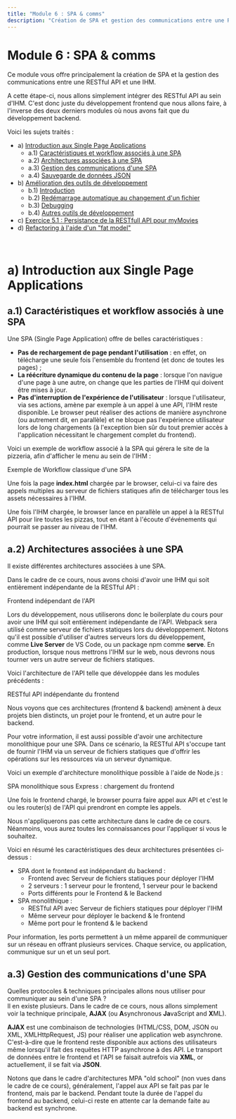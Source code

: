 ```yaml
---
title: "Module 6 : SPA & comms"
description: "Création de SPA et gestion des communications entre une RESTful API et une IHM"
---
```


# Module 6 : SPA & comms
Ce module vous offre principalement la création de SPA et la gestion des communications 
entre une RESTful API et une IHM.

A cette étape-ci, nous allons simplement intégrer des RESTful API au sein d'IHM. 
C'est donc juste du développement frontend que nous allons faire, à l'inverse des deux derniers 
modules où nous avons fait que du développement backend.

Voici les sujets traités :
- a) [Introduction aux Single Page Applications](#a)
  - a.1) [Caractéristiques et workflow associés à une SPA](#a1)
  - a.2) [Architectures associées à une SPA](#a2)
  - a.3) [Gestion des communications d'une SPA](#a3)
  - a.4) [Sauvegarde de données JSON](#a4)
- b) [Amélioration des outils de développement](#b)
  - b.1) [Introduction](#b1)
  - b.2) [Redémarrage automatique au changement d'un fichier](#b2)
  - b.3) [Debugging](#b3)
  - b.4) [Autres outils de développement](#b4)
- c) [Exercice 5.1 : Persistance de la RESTfull API pour myMovies](#c)
- d) [Refactoring à l'aide d'un "fat model"](#d)

<br/>

# <a id="a"></a> a) Introduction aux Single Page Applications
## <a id="a1"></a> a.1) Caractéristiques et workflow associés à une SPA
Une SPA (Single Page Application) offre de belles caractéristiques :
- **Pas de rechargement de page pendant l'utilisation** : en effet, on télécharge une seule fois 
l'ensemble du frontend (et donc de toutes les pages) ;
- **La réécriture dynamique du contenu de la page** : lorsque l'on navigue d'une page à une autre, 
on change que les parties de l'IHM qui doivent être mises à jour.
- **Pas d'interruption de l'expérience de l'utilisateur** : lorsque l'utilisateur, via ses actions, 
amène par exemple à un appel à une API, l'IHM reste disponible. Le browser peut réaliser des actions 
de manière asynchrone (ou autrement dit, en parallèle) et ne bloque pas l'expérience utilisateur 
lors de long chargements (à l'exception bien sûr du tout premier accès à l'application nécessitant 
le chargement complet du frontend).

Voici un exemple de workflow associé à la SPA qui gérera le site de la pizzeria, afin d'afficher le 
menu au sein de l'IHM :

<ScrollableImage name="readPizzas.png" minWidth="523px" maxWidth="523px" />
<figcaption>Exemple de Workflow classique d'une SPA</figcaption>

Une fois la page **index.html** chargée par le browser, celui-ci va faire des appels multiples 
au serveur de fichiers statiques afin de télécharger tous les assets nécessaires à l'IHM.

Une fois l'IHM chargée, le browser lance en parallèle un appel à la RESTful API pour lire 
toutes les pizzas, tout en étant à l'écoute d'événements qui pourrait se passer au niveau de 
l'IHM.

## <a id="a2"></a> a.2) Architectures associées à une SPA
Il existe différentes architectures associées à une SPA.

Dans le cadre de ce cours, nous avons choisi d'avoir une IHM qui soit entièrement indépendante 
de la RESTful API :

<ScrollableImage name="independentFrontBackSPA.png" minWidth="914px" maxWidth="914px" />
<figcaption>Frontend indépendant de l'API</figcaption>

Lors du développement, nous utiliserons donc le boilerplate du cours pour avoir une IHM qui soit 
entièrement indépendante de l'API. Webpack sera utilisé comme serveur de fichiers statiques 
lors du développpement. Notons qu'il est possible d'utiliser d'autres serveurs lors du développement, 
comme **Live Server** de VS Code, ou un package npm comme **serve**.
En production, lorsque nous mettrons l'IHM sur le web, nous devrons 
nous tourner vers un autre serveur de fichiers statiques.

Voici l'architecture de l'API telle que développée dans les modules précédents :

<ScrollableImage name="architecture.png" minWidth="859px" maxWidth="859px" />
<figcaption>RESTful API indépendante du frontend</figcaption>

Nous voyons que ces architectures (frontend & backend) amènent à deux projets bien distincts, un projet pour le frontend, 
et un autre pour le backend.

Pour votre information, il est aussi possible d'avoir une architecture monolithique pour une SPA.
Dans ce scénario, la RESTful API s'occupe tant de fournir l'IHM via un serveur de fichiers statiques 
que d'offrir les opérations sur les ressources via un serveur dynamique.

Voici un exemple d'architecture monolithique possible à l'aide de Node.js :

<ScrollableImage name="monolithicSPA.png" minWidth="758px" maxWidth="758px" />
<figcaption>SPA monolithique sous Express : chargement du frontend</figcaption>

Une fois le frontend chargé, le browser pourra faire appel aux API et c'est le ou les router(s) 
de l'API qui prendront en compte les appels.

Nous n'appliquerons pas cette architecture dans le cadre de ce cours. Néanmoins, vous aurez toutes les 
connaissances pour l'appliquer si vous le souhaitez.

Voici en résumé les caractéristiques des deux architectures présentées ci-dessus :
- SPA dont le frontend est indépendant du backend :
    - Frontend avec Serveur de fichiers statiques pour déployer l'IHM
    - 2 serveurs : 1 serveur pour le frontend, 1 serveur pour le backend
    - Ports différents pour le Frontend & le Backend
- SPA monolithique : 
    - RESTful API avec Serveur de fichiers statiques pour déployer l'IHM
    - Même serveur pour déployer le backend & le frontend 
    - Même port pour le frontend & le backend


Pour information, les ports permettent à un même appareil de communiquer sur un réseau en offrant 
plusieurs services. Chaque service, ou application, communique sur un et un seul port.

## <a id="a3"></a> a.3) Gestion des communications d'une SPA
Quelles protocoles & techniques principales allons nous utiliser pour communiquer au sein d'une SPA ?  
Il en existe plusieurs. Dans le cadre de ce cours, nous allons simplement voir la technique 
principale, **AJAX** (ou **A**synchronous **Ja**vaScript and **X**ML).

**AJAX** est une combinaison de technologies (HTML/CSS, DOM, JSON ou XML, XMLHttpRequest, JS) 
pour réaliser une application web asynchrone.  
C'est-à-dire que le frontend reste disponible aux actions des utilisateurs même lorsqu'il fait des 
requêtes HTTP asynchrone à des API.
Le transport de données entre le frontend et l'API se faisait autrefois via **XML**, or actuellement, 
il se fait via **JSON**.

Notons que dans le cadre d'architectures MPA "old school" (non vues dans le cadre de ce cours), 
généralement, l'appel aux API se fait pas par le frontend, mais par le backend. Pendant toute la durée de l'appel du frontend au backend, 
celui-ci reste en attente car la demande faite au backend est synchrone.


